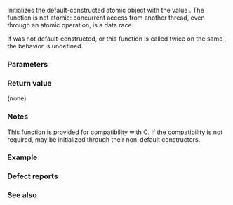 {{cpp/title|atomic_init}}
{{cpp/thread/navbar}}
{{dcl begin}}
{{dcl header|atomic}}
{{dcl|num=1|since=c++11|deprecated=c++20|
template&lt; class T &gt;
void atomic_init
    ( std::atomic&lt;T&gt;* obj,
      typename std::atomic&lt;T&gt;::value_type desired ) noexcept;
}}
{{dcl|num=2|since=c++11|deprecated=c++20|
template&lt; class T &gt;
void atomic_init
    ( volatile std::atomic&lt;T&gt;* obj,
      typename std::atomic&lt;T&gt;::value_type desired ) noexcept;
}}
{{dcl end}}

Initializes the default-constructed atomic object {{c|obj}} with the value {{c|desired}}. The function is not atomic: concurrent access from another thread, even through an atomic operation, is a data race. 

If {{c|obj}} was not default-constructed, or this function is called twice on the same {{c|obj}}, the behavior is undefined.

===Parameters===
{{par begin}}
{{par|obj|pointer to an atomic object to initialize}}
{{par|desired|the value to initialize atomic object with}}
{{par end}}

===Return value===
(none)

===Notes===
This function is provided for compatibility with C. If the compatibility is not required, {{lc|std::atomic}} may be initialized through their non-default constructors.

===Example===
{{example}}

===Defect reports===
{{dr list begin}}
{{dr list item|std=C++11|paper=P0558R1|before=exact type match was required because&lt;br&gt;{{tt|T}} was deduced from multiple arguments|after={{tt|T}} is only deduced&lt;br&gt;from {{c|obj}}}}
{{dr list end}}

===See also===
{{dsc begin}}
{{dsc inc|cpp/atomic/dsc ATOMIC_VAR_INIT}}
{{dsc inc|cpp/atomic/atomic/dsc constructor}}
{{dsc see c|c/atomic/atomic_init}}
{{dsc end}}

{{langlinks|de|es|fr|it|ja|pt|ru|zh}}